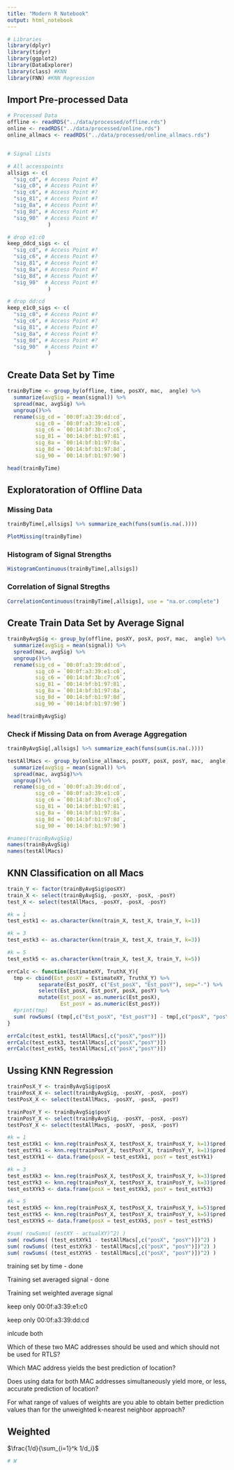 ```yaml
---
title: "Modern R Notebook"
output: html_notebook
---
```




```r
# Libraries
library(dplyr)
library(tidyr)
library(ggplot2)
library(DataExplorer)
library(class) #KNN
library(FNN) #KNN Regression
```

## Import Pre-processed Data
```r
# Processed Data
offline <- readRDS("../data/processed/offline.rds")
online <- readRDS("../data/processed/online.rds")
online_allmacs <- readRDS("../data/processed/online_allmacs.rds")


# Signal Lists

# All accesspoints
allsigs <- c(
  "sig_cd", # Access Point #?
  "sig_c0", # Access Point #?
  "sig_c6", # Access Point #?
  "sig_81", # Access Point #?
  "sig_8a", # Access Point #?
  "sig_8d", # Access Point #?
  "sig_90"  # Access Point #?
             )

# drop e1:c0
keep_ddcd_sigs <- c(
  "sig_cd", # Access Point #?
  "sig_c6", # Access Point #?
  "sig_81", # Access Point #?
  "sig_8a", # Access Point #?
  "sig_8d", # Access Point #?
  "sig_90"  # Access Point #?
             )

# drop dd:cd
keep_e1c0_sigs <- c(
  "sig_c0", # Access Point #?
  "sig_c6", # Access Point #?
  "sig_81", # Access Point #?
  "sig_8a", # Access Point #?
  "sig_8d", # Access Point #?
  "sig_90"  # Access Point #?
             )
```


## Create Data Set by Time
```r
trainByTime <- group_by(offline, time, posXY, mac,  angle) %>%
  summarize(avgSig = mean(signal)) %>%
  spread(mac, avgSig) %>%
  ungroup()%>%
  rename(sig_cd = `00:0f:a3:39:dd:cd`,
         sig_c0 = `00:0f:a3:39:e1:c0`, 
         sig_c6 = `00:14:bf:3b:c7:c6`,
         sig_81 = `00:14:bf:b1:97:81`,
         sig_8a = `00:14:bf:b1:97:8a`,
         sig_8d = `00:14:bf:b1:97:8d`,
         sig_90 = `00:14:bf:b1:97:90`)

head(trainByTime)
```

## Exploratoration of Offline Data
### Missing Data
```r
trainByTime[,allsigs] %>% summarize_each(funs(sum(is.na(.))))
```
```r
PlotMissing(trainByTime)
```

### Histogram of Signal Strengths
```r
HistogramContinuous(trainByTime[,allsigs])
```

### Correlation of Signal Stregths
```r
CorrelationContinuous(trainByTime[,allsigs], use = "na.or.complete")
```

## Create Train Data Set by Average Signal
```r
trainByAvgSig <- group_by(offline, posXY, posX, posY, mac,  angle) %>%
  summarize(avgSig = mean(signal)) %>%
  spread(mac, avgSig) %>%
  ungroup()%>%
  rename(sig_cd = `00:0f:a3:39:dd:cd`,
         sig_c0 = `00:0f:a3:39:e1:c0`, 
         sig_c6 = `00:14:bf:3b:c7:c6`,
         sig_81 = `00:14:bf:b1:97:81`,
         sig_8a = `00:14:bf:b1:97:8a`,
         sig_8d = `00:14:bf:b1:97:8d`,
         sig_90 = `00:14:bf:b1:97:90`)

head(trainByAvgSig)

```
### Check if Missing Data on from Average Aggregation
```r
trainByAvgSig[,allsigs] %>% summarize_each(funs(sum(is.na(.))))
```

```r
testAllMacs <- group_by(online_allmacs, posXY, posX, posY, mac,  angle) %>%
  summarize(avgSig = mean(signal)) %>%
  spread(mac, avgSig)%>%
  ungroup()%>%
  rename(sig_cd = `00:0f:a3:39:dd:cd`,
         sig_c0 = `00:0f:a3:39:e1:c0`, 
         sig_c6 = `00:14:bf:3b:c7:c6`,
         sig_81 = `00:14:bf:b1:97:81`,
         sig_8a = `00:14:bf:b1:97:8a`,
         sig_8d = `00:14:bf:b1:97:8d`,
         sig_90 = `00:14:bf:b1:97:90`) 

#names(trainByAvgSig)
names(trainByAvgSig)
names(testAllMacs)
```


## KNN Classification on all Macs
```r
train_Y <- factor(trainByAvgSig$posXY)
train_X <- select(trainByAvgSig, -posXY, -posX, -posY)
test_X <- select(testAllMacs, -posXY, -posX, -posY)

#k = 1
test_estk1 <- as.character(knn(train_X, test_X, train_Y, k=1))

#k = 3
test_estk3 <- as.character(knn(train_X, test_X, train_Y, k=3))

#k = 5
test_estk5 <- as.character(knn(train_X, test_X, train_Y, k=5))

```

```r
errCalc <- function(EstimateXY, TruthX_Y){
  tmp <- cbind(Est_posXY = EstimateXY, TruthX_Y) %>%
          separate(Est_posXY, c("Est_posX", "Est_posY"), sep="-") %>%
          select(Est_posX, Est_posY, posX, posY) %>%
          mutate(Est_posX = as.numeric(Est_posX),
                 Est_posY = as.numeric(Est_posY))
  #print(tmp)
  sum( rowSums( (tmp[,c("Est_posX", "Est_posY")] - tmp[,c("posX", "posY")])^2) )
}

errCalc(test_estk1, testAllMacs[,c("posX","posY")])
errCalc(test_estk3, testAllMacs[,c("posX","posY")])
errCalc(test_estk5, testAllMacs[,c("posX","posY")])

```

## Ussing KNN Regression
```r
trainPosX_Y <- trainByAvgSig$posX
trainPosX_X <- select(trainByAvgSig, -posXY, -posX, -posY)
testPosX_X <- select(testAllMacs, -posXY, -posX, -posY)

trainPosY_Y <- trainByAvgSig$posY
trainPosY_X <- select(trainByAvgSig, -posXY, -posX, -posY)
testPosY_X <- select(testAllMacs, -posXY, -posX, -posY)

#k = 1
test_estXk1 <- knn.reg(trainPosX_X, testPosX_X, trainPosX_Y, k=1)$pred
test_estYk1 <- knn.reg(trainPosY_X, testPosY_X, trainPosY_Y, k=1)$pred
test_estXYk1 <- data.frame(posX = test_estXk1, posY = test_estYk1)

#k = 3
test_estXk3 <- knn.reg(trainPosX_X, testPosX_X, trainPosX_Y, k=3)$pred
test_estYk3 <- knn.reg(trainPosY_X, testPosY_X, trainPosY_Y, k=3)$pred
test_estXYk3 <- data.frame(posX = test_estXk3, posY = test_estYk3)

#k = 5
test_estXk5 <- knn.reg(trainPosX_X, testPosX_X, trainPosX_Y, k=5)$pred
test_estYk5 <- knn.reg(trainPosY_X, testPosY_X, trainPosY_Y, k=5)$pred
test_estXYk5 <- data.frame(posX = test_estXk5, posY = test_estYk5)
```


```r
#sum( rowSums( (estXY - actualXY)^2) )
sum( rowSums( (test_estXYk1 - testAllMacs[,c("posX", "posY")])^2) )
sum( rowSums( (test_estXYk3 - testAllMacs[,c("posX", "posY")])^2) )
sum( rowSums( (test_estXYk5 - testAllMacs[,c("posX", "posY")])^2) )
```

training set by time - done


Training set averaged signal - done


Training set weighted average signal

keep only 00:0f:a3:39:e1:c0

keep only 00:0f:a3:39:dd:cd

inlcude both

Which of these two MAC addresses should be used and which should not be used for RTLS? 

Which MAC address yields the best prediction of location?

Does using data for both MAC addresses simultaneously yield more, or less, accurate prediction of location?

For what range of values of weights are you able to obtain better prediction values than for the unweighted k-nearest neighbor approach? 

## Weighted
$\frac{1/d}{\sum_{i=1}^k 1/d_i}$ 
```r
# W


```